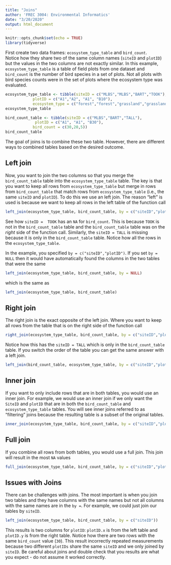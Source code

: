 ```yaml
---
title: "Joins"
author: 'FREC 3004: Environmental Informatics'
date: "3/20/2020"
output: html_document
---
```


```r
knitr::opts_chunk$set(echo = TRUE)
library(tidyverse)
```

First create two data frames: `ecosystem_type_table` and `bird_count`.  
Notice how they share two of the same column names (`siteID` and `plotID`) but 
the values in the two columns are not exactly similar.  In this example, 
`ecosystem_type_table` is a table of field plots from one dataset and 
`bird_count` is the number of bird species in a set of plots.  Not all plots 
with bird species counts were in the set of plots where the ecosystem type was 
evaluated.

```r
ecosystem_type_table <- tibble(siteID = c("MLBS","MLBS","BART","TOOK"),
            plotID = c("A1","A2", "A1", "B10"),
            ecosystem_type = c("forest","forest","grassland","grassland"))
ecosystem_type_table
```

```r
bird_count_table <- tibble(siteID = c("MLBS","BART","TALL"),
             plotID = c("A1", "A1", "B30"),
            bird_count = c(30,20,5))
bird_count_table
```

The goal of joins is to combine these two table.  However, there are different 
ways to combined tables based on the desired outcome.

## Left join

Now, you want to join the two columns so that you merge the `bird_count_table` 
table into the `ecosystem_type_table` table. The key is that you want to keep 
all rows from `ecosystem_type_table` but merge in rows from `bird_count_table` 
that match rows from `ecosystem_type_table` (i.e., the same `siteID` and 
`plotID`). To do this we use an left join.  The reason "left" is used is because
we want to keep all rows in the left table of the function call

```r
left_join(ecosystem_type_table, bird_count_table, by = c("siteID","plotID"))

```

See how `siteID =  TOOK` has an `NA` for `bird_count`.  This is because `TOOK` 
is not in the `bird_count_table` table and the `bird_count_table` table was on 
the *right* side of the function call. Similarly, the `siteID = TALL` is missing
because it is only in the `bird_count_table` table. Notice how all the rows in 
the `ecosystem_type_table`.

In the example, you specified `by = c("siteID","plotID")`. If you set 
`by = NULL` then it would have automatically found the columns in the
two tables that were the same

```r
left_join(ecosystem_type_table, bird_count_table, by = NULL)
```

which is the same as

```r
left_join(ecosystem_type_table, bird_count_table)
```

## Right join

The right join is the exact opposite of the left join.  Where you want to keep
all rows from the table that is on the right side of the function call

```r
right_join(ecosystem_type_table, bird_count_table, by = c("siteID","plotID"))
```

Notice how this has the `siteID = TALL` which is only in the `bird_count_table` 
table. If you switch the order of the table you can get the same answer with a 
left join.

```r
left_join(bird_count_table, ecosystem_type_table, by = c("siteID","plotID"))
```

## Inner join

If you want to only include rows that are in both tables, you would use an 
inner join.  For example, we would use an inner join if we only want the 
`SiteID` and `plotID` that are in both the `bird_count_table` and 
`ecosystem_type_table` tables.  You will see inner joins referred to as 
"filtering" joins because the resulting table is a subset of the original tables.

```r
inner_join(ecosystem_type_table, bird_count_table, by = c("siteID","plotID"))
```

## Full join

If you combine all rows from both tables, you would use a full join.  This join
will result in the most `NA` values

```r
full_join(ecosystem_type_table, bird_count_table, by = c("siteID","plotID"))
```

## Issues with Joins

There can be challenges with joins.  The most important is when you join two
tables and they have columns with the same names but not all columns with the
same names are in the `by =`.  For example, we could just join our tables by 
`siteID`.  

```r
left_join(ecosystem_type_table, bird_count_table, by = c("siteID"))
```

This results is two columns for `plotID`: `plotID.x` is from the left table and 
`plotID.y` is from the right table.  Notice how there are two rows with the same
`bird_count` value (`30`).  This result incorrectly repeated measurements 
because two different `plotIDs` share the same `siteID` and we only joined by 
`siteID`.  Be careful about joins and double check that you results are what you
expect - do not assume it worked correctly.
